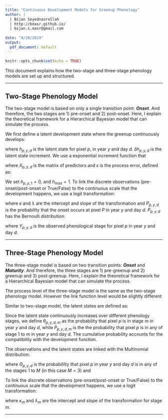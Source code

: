 ```yaml
---
title: "Continuous Development Models for Greenup Phenology"
author: | 
  | Bijan Seyednasrollah
  | http://bnasr.github.io/
  | bijan.s.nasr@gmail.com
  
date: "4/28/2019"
output:
  pdf_document: default
---
```


```r
knitr::opts_chunk$set(echo = TRUE)
```

This document explains how the two-stage and three-stage phenology models are set up and structured. 

---

## Two-Stage Phenology Model
The two-stage model is based on only a single transition point: **_Onset_**. And therefore, the two stages are 1) pre-onset and 2) post-onset. Here, I explain the theoretical  framework for a Hierarchical Bayesian model that can simulate the process. 

We first define a latent development state where the greenup continuously develops:

\begin{equation}
h_{p,y,d+1}  = h_{p,y,d} + \delta h_{p,y,d}
\end{equation}

where $h_{p,y,d}$ is the latent state for pixel *p*, in year *y* and day *d*. $\delta h_{p,y,d}$ is the latent state increment.
We use a exponential increment function that 

\begin{equation}
\delta h_{p,y,d} = e^{X_{p,y,d}\beta + \epsilon}(1 - h_{p,y,d}/h_{max})[T_{p,y,d}-T_{base}]
\end{equation}

where $X_{p,y,d}$ is the matrix of predictors and $\epsilon$ is the process error, defined as:
\begin{equation}
\epsilon \sim Normal(0, \sigma^2)
\end{equation}


We set $h_{p,y,1} = 0$, and $h_{max} = 1$. To link the discrete observations (pre-onset/post-onset or True/False) to the continuous scale that the development happens, we use a logit transformation:
\begin{equation}
logit(P_{p,y,d}) = \kappa + \lambda*h_{p,y,d}
\end{equation}


where $\kappa$ and $\lambda$ are the intercept and slope of the transformation and $P_{p,y,d}$ is the probability that the onset occurs at pixel *P* in year *y* and day *d*.
$P_{p,y,d}$ has the Bernoulli distribution:


\begin{equation}
Y_{p,y,d} \sim Bernoulli(P_{p,y,d})
\end{equation}

where $Y_{p,y,d}$ is the observed phenological stage for pixel *p* in year *y* and day *d*.

---

## Three-Stage Phenology Model

The three-stage model is based on two transition points: **_Onset_** and **_Maturity_**. And therefore, the three stages are 1) pre-greenup and 2) greenup and 3) post-greenup. Here, I explain the theoretical  framework for a Hierarchical Bayesian model that can simulate the process. 

The process level of the three-stage model is the same as the two-stage phenology model. However the link function level would be slightly different 

Similar to two-stage model, the latent states are defined as:

\begin{equation}
h_{p,y,d+1}  = h_{p,y,d} + \delta h_{p,y,d}
\end{equation}

\begin{equation}
\delta h_{p,y,d} = e^{X_{p,y,d}\beta + \epsilon}(1 - h_{p,y,d}/h_{max})[T_{p,y,d}-T_{base}]
\end{equation}

\begin{equation}
\epsilon \sim Normal(0, \sigma^2)
\end{equation}

\begin{equation}
h_{p,y,1} = 0 
\end{equation}

\begin{equation}
h_{max} = 1
\end{equation}

Since the latent state continuously increases over different phenology stages, we define $\theta_{p,y,d,m}$ as the probability that pixel *p* is in stage *m* in year *y* and day *d*, while $P_{p,y,d,m}$ is the the probability that pixel *p* is in any of stage 1 to *m* in year *y* and day *d*. The cumulative probability accounts for the compatibility with the development function.

The observations and the latent states are linked with the Multinomial distribution:

\begin{equation}
Y_{p,y,d} \sim Multinomial(1, \Theta_{p,y,d})
\end{equation}
where $\Theta_{p,y,d}$ is the probabililty that pixel *p* in year *y* and day *d* is in any of the stages 1 to *M* (in this case $M = 3$) and 
\begin{equation}
\theta_{p,y,d,1} = P_{p,y,d,1}
\end{equation}

\begin{equation}
\theta_{p,y,d,2} = P_{p,y,d,2} - P_{p,y,d,1}
\end{equation}

\begin{equation}
\theta_{p,y,d,3} = 1 - P_{p,y,d,2}
\end{equation}

To link the discrete observations (pre-onset/post-onset or True/False) to the continuous scale that the development happens, we use a logit transformation:
\begin{equation}
logit(P_{p,y,d,1}) = \kappa_1 + \lambda_1*h_{p,y,d}
\end{equation}

\begin{equation}
logit(P_{p,y,d,2}) = \kappa_2 + \lambda_2*h_{p,y,d}
\end{equation}

\begin{equation}
P_{p,y,d,3} = 1
\end{equation}

where $\kappa_m$ and $\lambda_m$ are the intercept and slope of the transformation for stage *m*.

---
